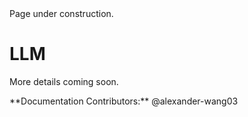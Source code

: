 
<Callout type="warning" emoji="⚠️">
Page under construction.
</Callout>

# LLM

More details coming soon.

<Callout type="default" emoji="👉">
  **Documentation Contributors:** @alexander-wang03
</Callout>

